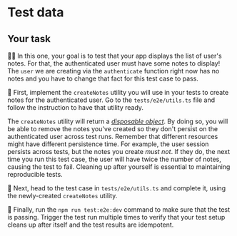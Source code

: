 # Test data

## Your task

👨‍💼 In this one, your goal is to test that your app displays the list of user's notes. For that, the authenticated user must have some notes to display! The `user` we are creating via the `authenticate` function right now has no notes and you have to change that fact for this test case to pass.

🐨 First, implement the `createNotes` utility you will use in your tests to create notes for the authenticated user. Go to the <InlineFile file="./tests/e2e/utils.ts">`tests/e2e/utils.ts`</InlineFile> file and follow the instruction to have that utility ready.

<callout-info>The `createNotes` utility will return a [_disposable object_](https://www.epicweb.dev/better-test-setup-with-disposable-objects). By doing so, you will be able to remove the notes you've created so they don't persist on the authenticated user across test runs. Remember that different resources might have different persistence time. For example, the user session persists across tests, but the notes you create _must not_. If they do, the next time you run this test case, the user will have twice the number of notes, causing the test to fail. Cleaning up after yourself is essential to maintaining reproducible tests.</callout-info>

🐨 Next, head to the test case in <InlineFile file="./tests/e2e/notes-list.test.ts">`tests/e2e/utils.ts`</InlineFile> and complete it, using the newly-created `createNotes` utility.

🐨 Finally, run the `npm run test:e2e:dev` command to make sure that the test is passing. Trigger the test run multiple times to verify that your test setup cleans up after itself and the test results are idempotent.
